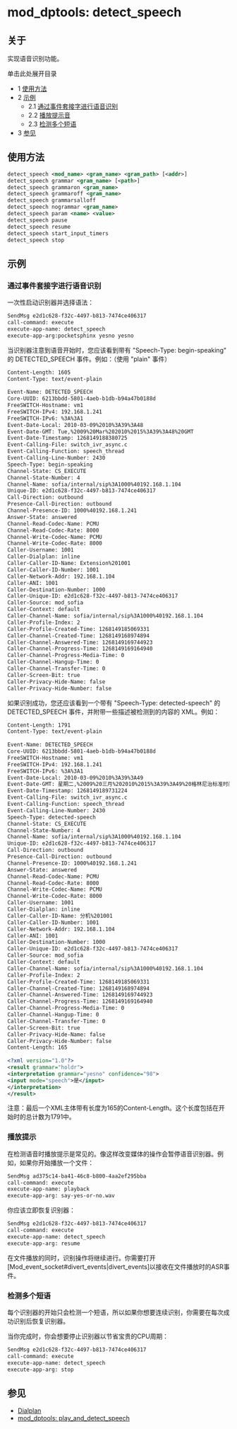 # mod_dptools: detect_speech 

 

## 关于

实现语音识别功能。

单击此处展开目录

* 1 [使用方法](#-freeswitch--mod_dptools-detect_speech-)
* 2 [示例](#-freeswitch--mod_dptools-detect_speech-)  
   * 2.1 [通过事件套接字进行语音识别](#speech-recognition-via-the-event-socket)  
   * 2.2 [播放提示音](#playing-prompts)  
   * 2.3 [检测多个短语](#detecting-multiple-phrases)
* 3 [参见](#-freeswitch--mod_dptools-detect_speech-)

## 使用方法

```xml
detect_speech <mod_name> <gram_name> <gram_path> [<addr>]
detect_speech grammar <gram_name> [<path>]
detect_speech grammaron <gram_name>
detect_speech grammaroff <gram_name>
detect_speech grammarsalloff
detect_speech nogrammar <gram_name>
detect_speech param <name> <value>
detect_speech pause
detect_speech resume
detect_speech start_input_timers
detect_speech stop
```

## 示例

### 通过事件套接字进行语音识别

一次性启动识别器并选择语法：

```xml
SendMsg e2d1c628-f32c-4497-b813-7474ce406317
call-command: execute
execute-app-name: detect_speech
execute-app-arg:pocketsphinx yesno yesno
```

当识别器注意到语音开始时，您应该看到带有 "Speech-Type: begin-speaking" 的 DETECTED\_SPEECH 事件。例如：（使用 "plain" 事件）

```xml
Content-Length: 1605
Content-Type: text/event-plain
 
Event-Name: DETECTED_SPEECH
Core-UUID: 6213bbdd-5801-4aeb-b1db-b94a47b0188d
FreeSWITCH-Hostname: vm1
FreeSWITCH-IPv4: 192.168.1.241
FreeSWITCH-IPv6: %3A%3A1
Event-Date-Local: 2010-03-09%2010%3A39%3A48
Event-Date-GMT: Tue,%2009%20Mar%202010%2015%3A39%3A48%20GMT
Event-Date-Timestamp: 1268149188380725
Event-Calling-File: switch_ivr_async.c
Event-Calling-Function: speech_thread
Event-Calling-Line-Number: 2430
Speech-Type: begin-speaking
Channel-State: CS_EXECUTE
Channel-State-Number: 4
Channel-Name: sofia/internal/sip%3A1000%40192.168.1.104
Unique-ID: e2d1c628-f32c-4497-b813-7474ce406317
Call-Direction: outbound
Presence-Call-Direction: outbound
Channel-Presence-ID: 1000%40192.168.1.241
Answer-State: answered
Channel-Read-Codec-Name: PCMU
Channel-Read-Codec-Rate: 8000
Channel-Write-Codec-Name: PCMU
Channel-Write-Codec-Rate: 8000
Caller-Username: 1001
Caller-Dialplan: inline
Caller-Caller-ID-Name: Extension%201001
Caller-Caller-ID-Number: 1001
Caller-Network-Addr: 192.168.1.104
Caller-ANI: 1001
Caller-Destination-Number: 1000
Caller-Unique-ID: e2d1c628-f32c-4497-b813-7474ce406317
Caller-Source: mod_sofia
Caller-Context: default
Caller-Channel-Name: sofia/internal/sip%3A1000%40192.168.1.104
Caller-Profile-Index: 2
Caller-Profile-Created-Time: 1268149185069331
Caller-Channel-Created-Time: 1268149168974894
Caller-Channel-Answered-Time: 1268149169744923
Caller-Channel-Progress-Time: 1268149169164940
Caller-Channel-Progress-Media-Time: 0
Caller-Channel-Hangup-Time: 0
Caller-Channel-Transfer-Time: 0
Caller-Screen-Bit: true
Caller-Privacy-Hide-Name: false
Caller-Privacy-Hide-Number: false
```

如果识别成功，您还应该看到一个带有 "Speech-Type: detected-speech" 的 DETECTED\_SPEECH 事件，并附带一些描述被检测到的内容的 XML。例如：

```xml
Content-Length: 1791
Content-Type: text/event-plain
 
Event-Name: DETECTED_SPEECH
Core-UUID: 6213bbdd-5801-4aeb-b1db-b94a47b0188d
FreeSWITCH-Hostname: vm1
FreeSWITCH-IPv4: 192.168.1.241
FreeSWITCH-IPv6: %3A%3A1
Event-Date-Local: 2010-03-09%2010%3A39%3A49
Event-Date-GMT: 星期二,%2009%20三月%202010%2015%3A39%3A49%20格林尼治标准时间
Event-Date-Timestamp: 1268149189731224
Event-Calling-File: switch_ivr_async.c
Event-Calling-Function: speech_thread
Event-Calling-Line-Number: 2430
Speech-Type: detected-speech
Channel-State: CS_EXECUTE
Channel-State-Number: 4
Channel-Name: sofia/internal/sip%3A1000%40192.168.1.104
Unique-ID: e2d1c628-f32c-4497-b813-7474ce406317
Call-Direction: outbound
Presence-Call-Direction: outbound
Channel-Presence-ID: 1000%40192.168.1.241
Answer-State: answered
Channel-Read-Codec-Name: PCMU
Channel-Read-Codec-Rate: 8000
Channel-Write-Codec-Name: PCMU
Channel-Write-Codec-Rate: 8000
Caller-Username: 1001
Caller-Dialplan: inline
Caller-Caller-ID-Name: 分机%201001
Caller-Caller-ID-Number: 1001
Caller-Network-Addr: 192.168.1.104
Caller-ANI: 1001
Caller-Destination-Number: 1000
Caller-Unique-ID: e2d1c628-f32c-4497-b813-7474ce406317
Caller-Source: mod_sofia
Caller-Context: default
Caller-Channel-Name: sofia/internal/sip%3A1000%40192.168.1.104
Caller-Profile-Index: 2
Caller-Profile-Created-Time: 1268149185069331
Caller-Channel-Created-Time: 1268149168974894
Caller-Channel-Answered-Time: 1268149169744923
Caller-Channel-Progress-Time: 1268149169164940
Caller-Channel-Progress-Media-Time: 0
Caller-Channel-Hangup-Time: 0
Caller-Channel-Transfer-Time: 0
Caller-Screen-Bit: true
Caller-Privacy-Hide-Name: false
Caller-Privacy-Hide-Number: false
Content-Length: 165
 
<?xml version="1.0"?>
<result grammar="holdr">
<interpretation grammar="yesno" confidence="98">
<input mode="speech">是</input>
</interpretation>
</result>
```

注意：最后一个XML主体带有长度为165的Content-Length。这个长度包括在开始时的总计数为1791中。

### 播放提示

在检测语音时播放提示是常见的。像这样改变媒体的操作会暂停语音识别器。例如，如果你开始播放一个文件：

```xml
SendMsg ad375c14-ba41-46c8-b800-4aa2ef295bba
call-command: execute
execute-app-name: playback
execute-app-arg: say-yes-or-no.wav
```

你应该立即恢复识别器：

```xml
SendMsg e2d1c628-f32c-4497-b813-7474ce406317
call-command: execute
execute-app-name: detect_speech
execute-app-arg: resume
```

在文件播放的同时，识别操作将继续进行。你需要打开\[Mod\_event\_socket#divert\_events|divert\_events\]以接收在文件播放时的ASR事件。

### 检测多个短语

每个识别器的开始只会检测一个短语，所以如果你想要连续识别，你需要在每次成功识别后恢复识别器。

当你完成时，你会想要停止识别器以节省宝贵的CPU周期：

```xml
SendMsg e2d1c628-f32c-4497-b813-7474ce406317
call-command: execute
execute-app-name: detect_speech
execute-app-arg: stop
```

## 参见

* [Dialplan](../../Dialplan/index.mdx#0-about)
* [mod\_dptools: play\_and\_detect\_speech](./6586714.mdx#lua)